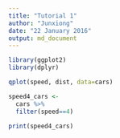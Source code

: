```yaml
---
title: "Tutorial 1"
author: "Junxiong"
date: "22 January 2016"
output: md_document
---
```


```r
library(ggplot2)
library(dplyr)
```

```r
qplot(speed, dist, data=cars)
```

```r
speed4_cars <-
  cars %>%
  filter(speed==4)

print(speed4_cars)
```
